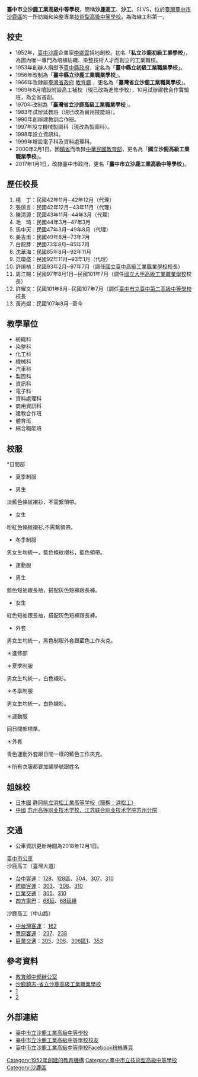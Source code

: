 {{Unreferenced |time=2014-12-21T10:33:03+00:00 }}
{{Infobox School
| name = 臺中市立沙鹿工業高級中等學校
| other_name = Taichung Municipal Shalu Industrial High School Monkey Zoo
| image = Logo SLVS.jpg
| motto = 
| established = 1952年
| type = [[技術型高級中等學校|技術型高級中等學校]]
| religion = 
| district = {{ROCTW}}[[臺中市|臺中市]][[沙鹿區|沙鹿區]]
| founder = 李鴻甘
| president = 
| principal = 鍾隆鈞
| dean = 
| college = 
| house = 
| sc = 
| cs = 
| staff = 23
| faculty = 144
| grades = 高一至高三
| students = 1900人
| classes = 52班
| area = 31,499 平方公尺
| athletics = 
| conference = 
| colors = 
| mascot = 
| magazine = 沙工青年、沙工簡訊
| address = 43342 臺中市沙鹿區臺灣大道七段823號
| affiliation = [[臺中市政府教育局|臺中市政府教育局]]
| number = 04-2662-1795
| fax = 04-2665-1378
| website = http://www.slvs.tc.edu.tw
| coordinates = {{Coord|24.238672|120.565676|display=inline,title}}
| pushpin_map = Taiwan Taichung
}}

'''臺中市立沙鹿工業高級中等學校'''，簡稱'''沙鹿高工'''、'''沙工'''、SLVS，位於[[臺灣|臺灣]][[臺中市|臺中市]][[沙鹿區|沙鹿區]]的一所紡織和染整專業[[技術型高級中等學校|技術型高級中等學校]]。為海線工科第一。

== 校史 ==
*1952年，[[臺中市|臺中]][[沙鹿區|沙鹿]]企業家[[李卿雲|李卿雲]]捐地創校。初名「'''私立沙鹿初級工業學校'''」，為國內唯一專門為培植紡織、染整技術人才而創立的工業職校。
*1953年創辦人捐獻予[[臺中縣政府|臺中縣政府]]，定名為「'''臺中縣立初級工業職業學校'''」。
*1956年改制為「'''臺中縣立沙鹿工業職業學校'''」。
*1966年改隸屬[[臺灣省政府|臺灣省政府]] [[教育廳|教育廳]] ，更名為「'''臺灣省立沙鹿工業職業學校'''」。
*1969年8月增設附設高工補校（現已改為進修學校），10月試辦建教合作實驗班，為全省首創。
*1970年改制為「'''臺灣省立沙鹿高級工業職業學校'''」。
*1983年試辦延教班（現已改為實用技能班）。
*1990年創辦建教訓合作班。
*1997年設立機械製圖科（現改為製圖科）。
*1998年設立資訊科。
*1999年增設電子科及資料處理科。
*2000年2月1日，因[[臺灣省政府功能業務與組織調整|精省]]而改隸[[中華民國教育部|中華民國教育部]]，更名為「'''國立沙鹿高級工業職業學校'''」。
*2017年1月1日，改隸臺中市政府，更名「'''臺中市立沙鹿工業高級中等學校'''」。

==歷任校長==
#楊　丁：民國42年11月─42年12月（代理） 
#張慎言：民國42年12月─43年11月（代理） 
#陳清源：民國43年11月─44年3月（代理） 
#毛　琦：民國44年3月─47年3月 
#馬中天：民國47年3月─49年8月（代理） 
#姜吉甫：民國49年8月─73年7月 
#白龍芽：民國73年8月─85年7月
#沈華海：民國85年8月─92年11月 
#范瓊盛：民國92年11月─93年1月（代理） 
#許焴楨：民國93年2月─97年7月（調任[[國立臺中高級工業職業學校|國立臺中高級工業職業學校]]校長）
#周江賜：民國97年8月1日─民國101年7月（調任[[國立大甲高級工業職業學校|國立大甲高級工業職業學校]]校長）
#許耀文：民國101年8月─民國107年7月（調任[[臺中市立臺中第二高級中等學校|臺中市立臺中第二高級中等學校]]校長
#黃尚煜：民國107年8月─至今

==教學單位==

*紡織科
*染整科
*化工科
*機械科
*汽車科
*製圖科
*資訊科
*電子科
*資料處理科
*商用資訊科
*建教合作班
*體育班
*綜合職能班

==校服==
<nowiki>*</nowiki>日間部
*夏季制服

*男生
淡藍色條紋襯衫，不需繫領帶。

*女生
粉紅色條紋襯衫,不需繫領帶。

*冬季制服
男女生均統一，藍色條紋襯衫，藍色領帶。
 
*運動服

*男生
藍色短袖跟長袖，搭配灰色短褲跟長褲。

*女生
紅色短袖跟長袖，搭配灰色短褲跟長褲。

*外套
男女生均統一，黑色制服外套跟藍色工作夾克。

＊進修部

＊夏季制服

男女生均統一，白色襯衫。

＊冬季制服

男女生均統一，白色襯衫。

＊運動服

同日間部標準。

＊外套

青色運動外套跟日間一樣的藍色工作夾克。

＊所有衣服都要加繡學號跟姓名

==姐妹校==
*[[日本國|日本國]] {{JPN}} [http://www.hamako-ths.ed.jp/ 静岡県立浜松工業高等学校（簡稱：浜松工）] {{Wayback|url=http://www.hamako-ths.ed.jp/ |date=20110615004819 }} 
*[[中國|中國]] {{PRC}} [http://www.szhvs.com/ 苏州高等职业技术学校、江苏联合职业技术学院苏州分院] {{Wayback|url=http://www.szhvs.com/ |date=20120119000530 }}

==交通==
*公車資訊更新時間為2018年12月1日。
;[[臺中市公車|臺中市公車]]
;沙鹿高工（臺灣大道）
*[[台中客運|台中客運]]： [[台中市公車128路|128]]、[[台中市公車128路|128區]]、[[台中市公車304路|304]]、[[台中市公車307路|307]]、[[台中市公車310路|310]]
*[[統聯客運|統聯客運]]： [[台中市公車303路|303]]、 [[台中市公車308路|308]]、[[台中市公車310路|310]]
*[[巨業交通|巨業交通]]： [[台中市公車305路|305]]、[[台中市公車310路|310]]
*[[四方電巴|四方電巴]]： [[台中市公車68路|68延]]、[[台中市公車68路|68延繞]]
;沙鹿高工（中山路）
*[[中台灣客運|中台灣客運]]： [[台中市公車162路|162]]
*[[豐原客運|豐原客運]]： [[台中市公車237路|237]]、[[台中市公車238路|238]]
*[[巨業交通|巨業交通]]：[[台中市公車305路|305]]、[[台中市公車306路|306]]、[[台中市公車306路|306區1]]、[[台中市公車353路|353]]

==參考資料==
*[http://www.tpde.edu.tw/ap/school_view.aspx?id=060407--01&ctycod=19&type=4/ 教育部中部辦公室]{{Dead link|date=2020年1月 |bot=InternetArchiveBot |fix-attempted=yes }}
*[https://web.archive.org/web/20160312143608/http://book.shalu.gov.tw/book-s1/%e6%95%99%e8%82%b2%e7%af%87/%e5%8f%83%e3%80%81%e7%9c%81%e7%ab%8b%e6%b2%99%e9%b9%bf%e9%ab%98%e7%b4%9a%e5%b7%a5%e6%a5%ad%e8%81%b7%e6%a5%ad%e5%ad%b8%e6%a0%a1.htm 沙鹿鎮志-省立沙鹿高級工業職業學校]
*[https://web.archive.org/web/20110714023519/http://www.slvs.tcc.edu.tw/releaseRedirect.do?unitID=183]
*[http://210.60.153.1/~graduate/gallery3//沙工校內網頁]{{dead link|date=2018年4月 |bot=InternetArchiveBot |fix-attempted=yes }}

==外部連結==
*[http://www.slvs.tc.edu.tw/ 臺中市立沙鹿工業高級中等學校] {{Wayback|url=http://www.slvs.tc.edu.tw/ |date=20120119042643 }}
*[[:Category:臺中市立沙鹿工業高級中等學校校友|臺中市立沙鹿工業高級中等學校校友]]
*[https://www.facebook.com/slvs.tc.edu/ 臺中市立沙鹿工業高級中等學校Facebook粉絲專頁]

{{臺中市高級中等學校列表}}

[[Category:1952年創建的教育機構|Category:1952年創建的教育機構]]
[[Category:臺中市立技術型高級中等學校|Category:臺中市立技術型高級中等學校]]
[[Category:沙鹿區|Category:沙鹿區]]